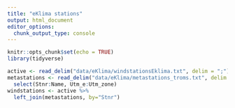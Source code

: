 ```yaml
---
title: "eKlima stations"
output: html_document
editor_options: 
  chunk_output_type: console
---
```


```r
knitr::opts_chunk$set(echo = TRUE)
library(tidyverse)
```

```r
active <- read_delim("data/eKlima/windstationsEklima.txt", delim = ";")
metastations <- read_delim("data/eKlima/metastations_troms.txt", delim = ";") %>% 
  select(Stnr:Name, Utm_e:Utm_zone)
windstations <- active %>%
  left_join(metastations, by="Stnr")
```

